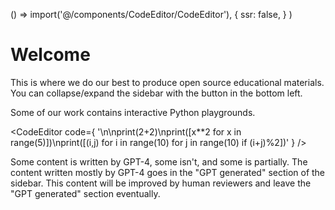 
  () => import('@/components/CodeEditor/CodeEditor'),
  {
    ssr: false,
  }
)


# Welcome

This is where we do our best to produce open source educational materials. You can collapse/expand the sidebar with the button in the bottom left.

Some of our work contains interactive Python playgrounds.

<CodeEditor
  code={
    '\n\nprint(2+2)\nprint([x**2 for x in range(5)])\nprint([(i,j) for i in range(10) for j in range(10) if (i+j)%2])'
  }
/>

Some content is written by GPT-4, some isn't, and some is partially. The content written mostly by GPT-4 goes in the "GPT generated" section of the sidebar.
This content will be improved by human reviewers and leave the "GPT generated" section eventually.
